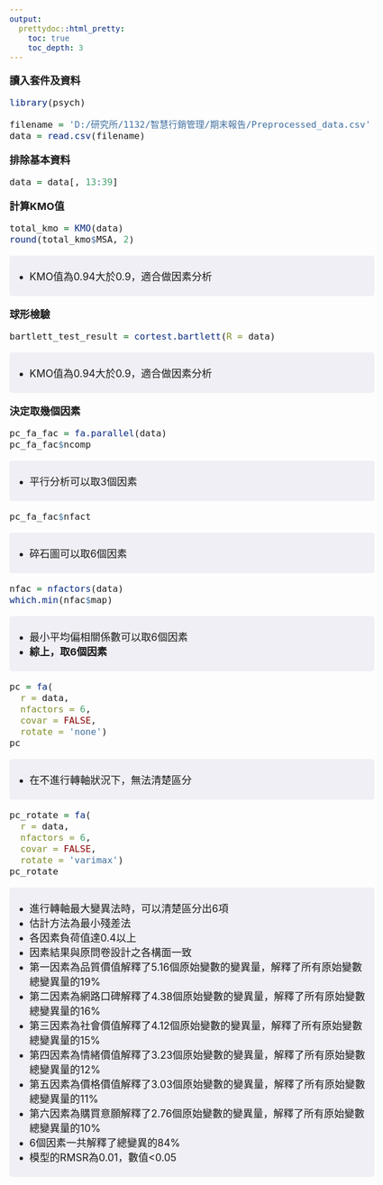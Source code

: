 ```yaml
---
output:
  prettydoc::html_pretty:
    toc: true
    toc_depth: 3
---
```


```{=html}

<style>

body {
  font-size: 18px;
}

code.r {
  font-size: 16px;
}

pre {
  font-size: 16px;
  white-space: pre-wrap;  
  word-wrap: break-word;  
  overflow-wrap: break-word;
}
  
div.gray {
  background-color: #efeff5;
  border-radius: 5px; 
  padding: 5px;
}

</style>
```
**讀入套件及資料**

```r
library(psych)

filename = 'D:/研究所/1132/智慧行銷管理/期末報告/Preprocessed_data.csv'
data = read.csv(filename)
```
**排除基本資料**
```r
data = data[, 13:39]
```
**計算KMO值**
```r
total_kmo = KMO(data)
round(total_kmo$MSA, 2)
```
::: gray
- KMO值為0.94大於0.9，適合做因素分析
:::
**球形檢驗**
```r
bartlett_test_result = cortest.bartlett(R = data)
```
::: gray
- KMO值為0.94大於0.9，適合做因素分析
:::
**決定取幾個因素**
```r
pc_fa_fac = fa.parallel(data)
pc_fa_fac$ncomp
```
::: gray
- 平行分析可以取3個因素
:::
```r
pc_fa_fac$nfact
```
::: gray
- 碎石圖可以取6個因素
:::
```r
nfac = nfactors(data)
which.min(nfac$map)
```
::: gray
- 最小平均偏相關係數可以取6個因素
- **綜上，取6個因素**
:::
```r
pc = fa(
  r = data, 
  nfactors = 6, 
  covar = FALSE, 
  rotate = 'none')
pc
```
::: gray
- 在不進行轉軸狀況下，無法清楚區分
:::
```r
pc_rotate = fa(
  r = data,
  nfactors = 6,
  covar = FALSE,
  rotate = 'varimax')
pc_rotate
```
::: gray
- 進行轉軸最大變異法時，可以清楚區分出6項
- 估計方法為最小殘差法
- 各因素負荷值達0.4以上
- 因素結果與原問卷設計之各構面一致
- 第一因素為品質價值解釋了5.16個原始變數的變異量，解釋了所有原始變數總變異量的19%
- 第二因素為網路口碑解釋了4.38個原始變數的變異量，解釋了所有原始變數總變異量的16%
- 第三因素為社會價值解釋了4.12個原始變數的變異量，解釋了所有原始變數總變異量的15%
- 第四因素為情緒價值解釋了3.23個原始變數的變異量，解釋了所有原始變數總變異量的12%
- 第五因素為價格價值解釋了3.03個原始變數的變異量，解釋了所有原始變數總變異量的11%
- 第六因素為購買意願解釋了2.76個原始變數的變異量，解釋了所有原始變數總變異量的10%
- 6個因素一共解釋了總變異的84% 
- 模型的RMSR為0.01，數值<0.05
:::